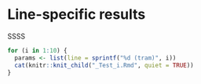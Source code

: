 # Line-specific results

SSSS

```r
for (i in 1:10) {
  params <- list(line = sprintf("%d (tram)", i))
  cat(knitr::knit_child("_Test_i.Rmd", quiet = TRUE))
}
```

